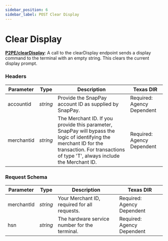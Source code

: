 ```yaml
---
sidebar_position: 6
sidebar_label: POST Clear Display
---
```


# Clear Display


**[<ApiBadge class='small' type="post" /> P2PE/clearDisplay](https://developer.fiserv.com/product/SnapPay/api/?type=post&path=/P2PE/clearDisplay&branch=main&version=3.0.1)**: A call to the clearDisplay endpoint sends a display command to the terminal with an empty string. This clears the current display prompt.

### Headers

| Parameter | Type | Description | Texas DIR |
|---|---|---|---|
| accountid | *string* | Provide the SnapPay account ID as supplied by SnapPay. | Required: Agency Dependent |
| merchantid | *string* | The Merchant ID. If you provide this parameter, SnapPay will bypass the logic of identifying the merchant ID for the transaction. For transactions of type 'T', always include the Merchant ID. | Required: Agency Dependent |

### Request Schema

| Parameter | Type | Description | Texas DIR |
|---|---|---|---|
| merchantId | *string* | Your Merchant ID, required for all requests. | Required: Agency Dependent |
| hsn | *string* | The hardware service number for the terminal. | Required: Agency Dependent |